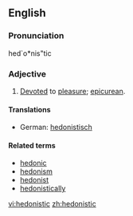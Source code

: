 ==English==

===Pronunciation===
hed`o*nis"tic

===Adjective===
{{en-adj}}

# [[devote|Devoted]] to [[pleasure]]; [[epicurean]].

====Translations====
{{trans-top|devoted to pleasure}}
* German: [[hedonistisch]]
{{trans-mid}}
{{trans-bottom}}

====Related terms====
* [[hedonic]]
* [[hedonism]]
* [[hedonist]]
* [[hedonistically]]

[[vi:hedonistic]]
[[zh:hedonistic]]